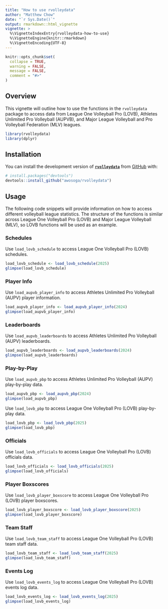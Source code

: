 ```yaml
---
title: "How to use rvolleydata"
author: "Matthew Chow"
date: "`r Sys.Date()`"
output: rmarkdown::html_vignette
vignette: >
  %\VignetteIndexEntry{rvolleydata-how-to-use}
  %\VignetteEngine{knitr::rmarkdown}
  %\VignetteEncoding{UTF-8}
---
```


```r
knitr::opts_chunk$set(
  collapse = TRUE,
  warning = FALSE,
  message = FALSE,
  comment = "#>"
)
```

## Overview

This vignette will outline how to use the functions in the `rvolleydata` package to access data from League One Volleyball Pro (LOVB), Athletes Unlimited Pro Volleyball (AUPVB), and Major League Volleyball and Pro Volleyball Federation (MLV) leagues.

```r
library(rvolleydata)
library(dplyr)
```

## Installation

You can install the development version of [**`rvolleydata`**](https://github.com/awosoga/rvolleydata) from [GitHub](https://github.com/awosoga/rvolleydata) with:

```r
# install.packages("devtools")
devtools::install_github("awosoga/rvolleydata")
```

## Usage

The following code snippets will provide information on how to access different volleyball league statistics. The structure of the functions is similar across League One Volleyball Pro (LOVB) and Major League Volleyball (MLV), so LOVB functions will be used as an example.

### Schedules

Use `load_lovb_schedule` to access League One Volleyball Pro (LOVB) schedules.

```r
load_lovb_schedule <- load_lovb_schedule(2025)
glimpse(load_lovb_schedule)
```

### Player Info

Use `load_aupvb_player_info` to access Athletes Unlimited Pro Volleyball (AUPV) player information.

```r
load_aupvb_player_info <- load_aupvb_player_info(2024)
glimpse(load_aupvb_player_info)
```

### Leaderboards

Use `load_aupvb_leaderboards` to access Athletes Unlimited Pro Volleyball (AUPV) leaderboards.

```r
load_aupvb_leaderboards <- load_aupvb_leaderboards(2024)
glimpse(load_aupvb_leaderboards)
```

### Play-by-Play

Use `load_aupvb_pbp` to access Athletes Unlimited Pro Volleyball (AUPV) play-by-play data.

```r
load_aupvb_pbp <- load_aupvb_pbp(2024)
glimpse(load_aupvb_pbp)
```

Use `load_lovb_pbp` to access League One Volleyball Pro (LOVB) play-by-play data.

```r
load_lovb_pbp <- load_lovb_pbp(2025)
glimpse(load_lovb_pbp)
```

### Officials

Use `load_lovb_officials` to access League One Volleyball Pro (LOVB) officials data.

```r
load_lovb_officials <- load_lovb_officials(2025)
glimpse(load_lovb_officials)
```

### Player Boxscores

Use `load_lovb_player_boxscore` to access League One Volleyball Pro (LOVB) player boxscores.

```r
load_lovb_player_boxscore <- load_lovb_player_boxscore(2025)
glimpse(load_lovb_player_boxscore)
```

### Team Staff

Use `load_lovb_team_staff` to access League One Volleyball Pro (LOVB) team staff data.

```r
load_lovb_team_staff <- load_lovb_team_staff(2025)
glimpse(load_lovb_team_staff)
```

### Events Log

Use `load_lovb_events_log` to access League One Volleyball Pro (LOVB) events log data.

```r
load_lovb_events_log <- load_lovb_events_log(2025)
glimpse(load_lovb_events_log)
```

